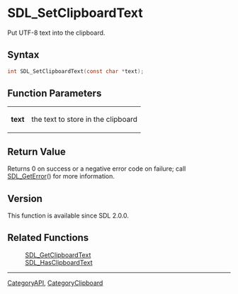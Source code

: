 = SDL_SetClipboardText =

Put UTF-8 text into the clipboard.

== Syntax ==

<syntaxhighlight lang='c'>
int SDL_SetClipboardText(const char *text);
</syntaxhighlight>

== Function Parameters ==

{|
|'''text'''
|the text to store in the clipboard
|}

== Return Value ==

Returns 0 on success or a negative error code on failure; call
[[SDL_GetError]]() for more information.

== Version ==

This function is available since SDL 2.0.0.

== Related Functions ==

:[[SDL_GetClipboardText]]
:[[SDL_HasClipboardText]]

----
[[CategoryAPI]], [[CategoryClipboard]]


